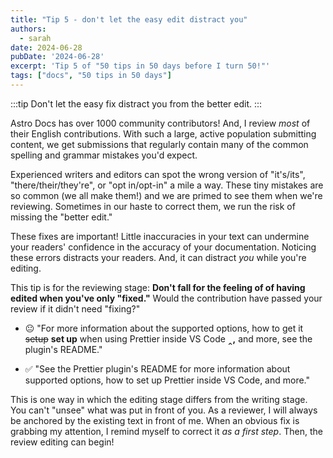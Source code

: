```yaml
---
title: "Tip 5 - don't let the easy edit distract you"
authors:
  - sarah
date: 2024-06-28
pubDate: '2024-06-28'
excerpt: 'Tip 5 of "50 tips in 50 days before I turn 50!"'
tags: ["docs", "50 tips in 50 days"]
---
```


:::tip
Don't let the easy fix distract you from the better edit.
:::

Astro Docs has over 1000 community contributors! And, I review *most* of their English contributions. With such a large, active population submitting content, we get submissions that regularly contain many of the common spelling and grammar mistakes you'd expect.

Experienced writers and editors can spot the wrong version of "it's/its", "there/their/they're", or "opt in/opt-in" a mile a way. These tiny mistakes are so common (we all make them!) and we are primed to see them when we're reviewing. Sometimes in our haste to correct them, we run the risk of missing the "better edit." 

These fixes are important! Little inaccuracies in your text can undermine your readers' confidence in the accuracy of your documentation. Noticing these errors distracts your readers. And, it can distract *you* while you're editing.

This tip is for the reviewing stage: **Don't fall for the feeling of of having edited when you've only "fixed."** Would the contribution have passed your review if it didn't need "fixing?" 


- 😐  "For more information about the supported options, how to get it ~~setup~~ **set up** when using Prettier inside VS Code **‸,** and more, see the plugin's README."

- ✅ "See the Prettier plugin's README for more information about supported options, how to set up Prettier inside VS Code, and more."

This is one way in which the editing stage differs from the writing stage. You can't "unsee" what was put in front of you. As a reviewer, I will always be anchored by the existing text in front of me. When an obvious fix is grabbing my attention, I remind myself to correct it *as a first step*. Then, the review editing can begin!


<LinkCard title="See the whole list of tips!" href="/blog/50-docs-tips-in-50-days" />
